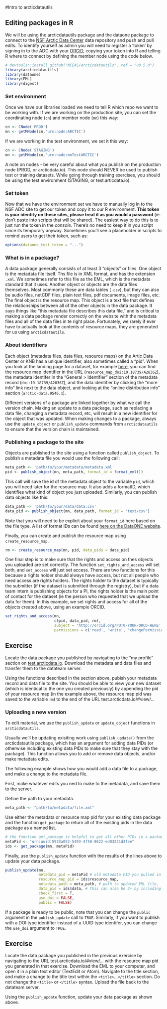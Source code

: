 #Intro to arcticdatautils

## Editing packages in R

We will be using the arcticdatautils package and the dataone package to connect to the [NSF Arctic Data Center](arcticdata.io) data repository and push and pull edits. To identify yourself as admin you will need to register a 'token' by signing in to the ADC with your [ORCiD](https://orcid.org/register), copying your token into R and telling R where to connect by defining the member node using the code below. 



```r
# devtools::install_github("NCEAS/arcticdatautils", ref = "v0.5.0")
library(arcticdatautils)
library(dataone)
library(EML)
library(digest)
```

### Set environment

Once we have our libraries loaded we need to tell R which repo we want to be working with. If we are working on the production site, you can set the coordinating node (`cn`) and member node (`mn`) this way:

```r
cn <- CNode('PROD')
mn <- getMNode(cn,'urn:node:ARCTIC')
```

If we are working in the test environment, we set it this way:

```r
cn <- CNode('STAGING')
mn <- getMNode(cn,'urn:node:mnTestARCTIC')
```

A note on nodes - be very careful about what you publish on the production node (PROD, or arcticdata.io). This node should NEVER be used to publish test or training datasets. While going through training exercises, you should be using the test environment (STAGING, or test.articdata.io).

### Set token

Now that we have the environment set we have to manually log in to the NSF ADC site to get our token and copy it to our R environment. **This token is your identity on these sites, please treat it as you would a password** (ie. don't paste into scripts that will be shared). The easiest way to do this is to just run the token in the *console*. There's no need to keep it in you script since its temporary anyway. Sometimes you'll see a placeholder in scripts to remind users to get their token, such as:

```r
options(dataone_test_token = "...")
```

### What is in a package?

A data package generally consists of at least 3 "objects" or files. One object is the metadata file itself. Ths file is in XML format, and has the extension `.xml`. We sometimes refer to this file as the EML, which is the metadata standard that it uses. Another object or objects are the data files themselves. Most commonly these are data tables (`.csv`), but they can also be audio files, netCDF files, plain text files, pdf documents, image files, etc. The final object is the resource map. This object is a text file that defines the relationships between all of the other objects in the data package. It says things like "this metadata file describes this data file," and is critical to making a data package render correctly on the website with the metadata files and all of the data files in te right place. Fortunately, we rarely if ever have to actually look at the contents of resource maps, they are generated for us using `arcticdatautils`.

### About identifiers

Each object (metadata files, data files, resource maps) on the Artic Data Center or KNB has a unique identifier, also sometimes called a "pid". When you look at the landing page for a dataset, for example [here](https://arcticdata.io/catalog/#view/resource_map_doi:10.18739/A2836Z), you can find the resource map identifier in the URL (`resource_map_doi:10.18739/A2836Z`), the metadata identifer in the "General > Identifier" section of the metadata record (`doi:10.18739/A2836Z`), and the data identifier by clicking the "more info" link next to the data object, and looking at the "online distribution info" section (`arctic-data.9546.1`).

Different versions of a package are linked together by what we call the version chain. Making an update to a data package, such as replacing a data file, changing a metadata record, etc, will result in a new identifier for the object that was updated. When making changes to a package, always use the `update_object` or `publish_update` commands from `arcticdatautils` to ensure that the version chain is maintained.

### Publishing a package to the site

Objects are published to the site using a function called `publish_object`. To publish a metadata file you would use the following call:

```r
meta_path <- 'path/to/your/metadata/metadata.xml'
pid <- publish_object(mn, meta_path, format_id = format_eml())
```

This call will save the id of the metadata object to the variable `pid`, which you will need later for the resource map. It also adds a formatID, which identifies what kind of object you just uploaded. Similarly, you can publish data objects like this:

```r
data_path <- 'path/to/your/data/data.csv'
data_pid <- publish_object(mn, data_path, format_id = 'text/csv')
```

Note that you will need to be explicit about your `format_id` here based on the file type. A list of format IDs can be found [here on the DataONE website](https://cn.dataone.org/cn/v2/formats).

Finally, you can create and publish the resource map using `create_resource_map`.

```r
rm <- create_resource_map(mn, pid, data_pids = data_pid)
```

One final step is to make sure that the rights and access on thes objects you uploaded are set correctly. The function `set_rights_and_access` will set both, and `set_access` will just set access. There are two functions for this because a rights holder should always have access, but not all people who need access are rights holders. The rights holder to the dataset is typically the submitter (if the dataset is submitted through the registry), but if a data team intern is publishing objects for a PI, the rights holder is the main point of contact for the dataset (ie the person who requested that we upload the data for them). In this example, we set rights and access for all of the objects created above, using an example ORCID.

```r
set_rights_and_access(mn, 
                      c(pid, data_pid, rm), 
                      subject = 'http://orcid.org/PUT0-YOUR-ORCD-HERE',
                      permissions = c('read', 'write', 'changePermission'))
```


## Exercise

Locate the data package you published by navigating to the "my profile" section on [test.arcticdata.io](test.arcticdata.io). Download the metadata and data files and transfer them to the datateam server.

Using the functions described in the section above, pubish your metadata record and data file to the site. You should be able to view your new dataset (which is identical to the one you created previously) by appending the pid of your resource map (in the example above, the resource map pid was saved to the variable `rm`) to the end of the URL test.arcticdata.io/#view/... 

### Uploading a new version

To edit material, we use the `publish_update` or `update_object` functions in `arcticdatautils`.

Usually we'll be updating exisiting work using `publish_update()` from the arcticdatautils package, which has an argument for adding data PIDs (or otherwise including existing data PIDs to make sure that they stay with the package). This function allows you to add or remove data objects, and/or make metadata edits.

The following example shows how you would add a data file to a package, and make a change to the metadata file.

First, make whatever edits you ned to make to the metadata, and save them to the server.

Define the path to your metadata.
```r
meta_path <- "path/to/metadata/file.xml"
```

Use either the metadata or resource map pid for your existing data package and the function `get_package` to return all of the existing pids in the data package as a named list.

```r
# the function get_package is helpful to get all other PIDs in a package if you know the metadata PID
metaPid <- "urn:uuid:5933a052-5493-4f50-8622-ed83231d3fee"
ids <- get_package(mn, metaPid)
```

Finally, use the `publish_update` function with the results of the lines above to update your data package.

```r
publish_update(mn,
               metadata_pid = metaPid # old metadata PID you pulled in originally. Alternatively could paste in the string:  "urn:uuid:a592a9a2-547c-48ee-bff2-add133aa64ee"
               resource_map_pid = ids$resource_map,
               metadata_path = meta_path, # path to updated EML file,
               data_pid = ids$data, # this can also be 2+ by including the PIDs in a vector c(pid1, pid2,pid3)
               check_first = T,
               use_doi = FALSE,
               public = FALSE)
```

If a package is ready to be public, note that you can change the `public` argument in the `publish_update` call to `TRUE`. Similarly, if you want to publish with a DOI type identifier instead of a UUID type identifer, you can change the `use_doi` argument to `TRUE`.

## Exercise

Locate the data package you published in the previous exercise by navigating to the URL test.arcticdata.io/#view/... with the resource map pid you generated in that exercise. Download the EML to your computer, and open it in a plain text editor (TextEdit or Atom). Navigate to the title section, and make a change to the title text within the `<title>`...`</title>` section. Do not change the `<title>` or `</title>` syntax. Upload the file back to the datateam server. 

Using the `publish_update` function, update your data package as shown above.





